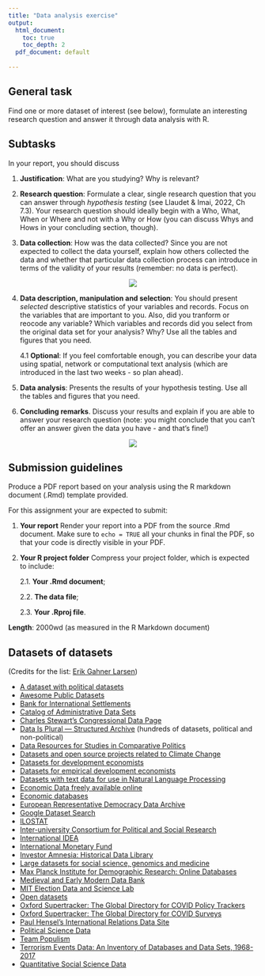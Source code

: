 ```yaml
---
title: "Data analysis exercise"
output:
  html_document:
    toc: true
    toc_depth: 2
  pdf_document: default
  
---
```


## General task

Find one or more dataset of interest (see below), formulate an interesting research question and answer it through data analysis with R. 

## Subtasks

In your report, you should discuss

1. **Justification**: What are you studying? Why is relevant? 

2. **Research question**: Formulate a clear, single research question that you can answer through *hypothesis testing* (see Llaudet & Imai, 2022, Ch 7.3). Your research question should ideally begin with a Who, What, When or Where and not with a Why or How (you can discuss Whys and Hows in your concluding section, though).

3. **Data collection**: How was the data collected? Since you are not expected to collect the data yourself, explain how others collected the data and whether that particular data collection process can introduce in terms of the validity of your results (remember: no data is perfect).

<center>![](https://media.giphy.com/media/9RWcytIJi3uYo/giphy.gif)</center>

4. **Data description, manipulation and selection**: You should present *selected* descriptive statistics of your variables and records. Focus on the variables that are important to you.  Also, did you tranform or reocode any variable? Which variables and records did you select from the original data set for your analysis? Why? Use all the tables and figures that you need. 

    4.1 **Optional**: If you feel comfortable enough, you can describe your data using spatial, network or computational text analysis (which are introduced in the last two weeks - so plan ahead). 

5. **Data analysis**: Presents the results of your hypothesis testing. Use all the tables and figures that you need. 

6. **Concluding remarks**. Discuss your results and explain if you are able to answer your research question (note: you might conclude that you can't offer an answer given the data you have - and that's fine!)

<center>![](https://media.giphy.com/media/5T06fayphNrPayKYak/giphy.gif)</center>

## Submission guidelines

Produce a PDF report based on your analysis using the R markdown document (.Rmd) template provided. 

For this assignment your are expected to submit:

1. **Your report** Render your report into a PDF from the source .Rmd document. Make sure to `echo = TRUE` all your chunks in final the PDF, so that your code is directly visible in your PDF.

2. **Your R project folder** Compress your project folder, which is expected to include:

    2.1. **Your .Rmd document**;
  
    2.2. **The data file**;
  
    2.3. **Your .Rproj file**.
    
**Length**: 2000wd (as measured in the R Markdown document)

## Datasets of datasets

(Credits for the list: [Erik Gahner Larsen](https://github.com/erikgahner))

- [A dataset with political datasets](https://github.com/erikgahner/PolData)
- [Awesome Public Datasets](https://github.com/awesomedata/awesome-public-datasets)
- [Bank for International Settlements](https://www.bis.org/statistics/index.htm)
- [Catalog of Administrative Data Sets](https://www.povertyactionlab.org/catalog-administrative-data-sets)
- [Charles Stewart's Congressional Data Page](http://web.mit.edu/17.251/www/data_page.html)
- [Data Is Plural — Structured Archive](https://docs.google.com/spreadsheets/d/1wZhPLMCHKJvwOkP4juclhjFgqIY8fQFMemwKL2c64vk/edit#gid=0) (hundreds of datasets, political and non-political)
- [Data Resources for Studies in Comparative Politics](https://docs.google.com/spreadsheets/d/1S-dMeDrg8kXElEvZyWelQfMANCmpmwpprbqGglYs4Ws/pubhtml?gid=325169251&single=true)
- [Datasets and open source projects related to Climate Change](https://github.com/KKulma/climate-change-data)
- [Datasets for development economists](http://devecondata.blogspot.com)
- [Datasets for empirical development economists](https://sites.google.com/site/medevecon/development-economics/devecondata)
- [Datasets with text data for use in Natural Language Processing](https://github.com/niderhoff/nlp-datasets)
- [Economic Data freely available online](https://www.economicsnetwork.ac.uk/data_sets)
- [Economic databases](https://ec.europa.eu/info/business-economy-euro/indicators-statistics/economic-databases_en)
- [European Representative Democracy Data Archive](http://www.erdda.se/)
- [Google Dataset Search](https://datasetsearch.research.google.com/)
- [ILOSTAT](https://ilostat.ilo.org/)
- [Inter-university Consortium for Political and Social Research](https://www.icpsr.umich.edu/icpsrweb/ICPSR/)
- [International IDEA](https://www.idea.int/data-tools)
- [International Monetary Fund](https://www.imf.org/en/Data)
- [Investor Amnesia: Historical Data Library](https://investoramnesia.com/historical-data/) 
- [Large datasets for social science, genomics and medicine](https://docs.google.com/spreadsheets/d/1ISYoRpx6A098m582lS4XDS2P9fdfKdAfA4ILjW44byY/edit)
- [Max Planck Institute for Demographic Research: Online Databases](https://www.demogr.mpg.de/en/projects_publications/online_databases_1906/default.htm)
- [Medieval and Early Modern Data Bank](https://memdb.libraries.rutgers.edu/)
- [MIT Election Data and Science Lab](https://electionlab.mit.edu/data)
- [Open datasets](https://docs.google.com/spreadsheets/d/1ejOJTNTL5ApCuGTUciV0REEEAqvhI2Rd2FCoj7afops/edit#gid=0)
- [Oxford Supertracker: The Global Directory for COVID Policy Trackers](https://supertracker.spi.ox.ac.uk/policy-trackers/)
- [Oxford Supertracker: The Global Directory for COVID Surveys](https://supertracker.spi.ox.ac.uk/surveys/)
- [Paul Hensel's International Relations Data Site](http://www.paulhensel.org/data.html)
- [Political Science Data](https://www.poliscidata.com/)
- [Team Populism](http://populism.byu.edu/Pages/Data)
- [Terrorism Events Data: An Inventory of Databases and Data Sets, 1968-2017](http://www.terrorismanalysts.com/pt/index.php/pot/article/view/622/html)
- [Quantitative Social Science Data](https://f.briatte.org/teaching/quanti/data/)

